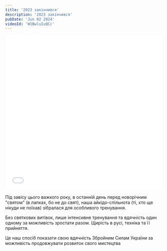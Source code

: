 ```yaml
---
title: '2023 закінчився'
description: '2023 закінчився'
pubDate: 'Jun 02 2024'
videoId: 'W1BwluIuQCc'
---
```

<iframe width="100%" height="493" src={`https://www.youtube.com/embed/${frontmatter.videoId}`} frameborder="0" allowfullscreen></iframe>
<br/>

Під завісу цього важкого року, в останній день перед новорічним "святом" (в лапках, бо не до свят), наша айкідо-спільнота (ті, хто ще нікуди не поїхав) зібралася для особливого тренування.

Без святкових витівок, лише інтенсивне тренування та вдячність один одному за можливість зростати разом. Щирість в русі, техніка та її прийняття.

Це наш спосіб показати свою вдячність Збройним Силам України за можливість продовжувати розвиток свого мистецтва

